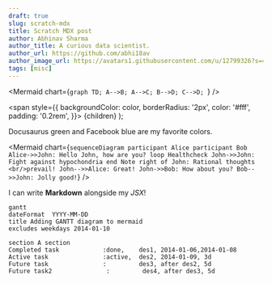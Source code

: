 ```yaml
---
draft: true
slug: scratch-mdx
title: Scratch MDX post
author: Abhinav Sharma
author_title: A curious data scientist.
author_url: https://github.com/abhi18av
author_image_url: https://avatars1.githubusercontent.com/u/12799326?s=460&v=4
tags: [misc]
---
```



<Mermaid chart={`graph TD;
    A-->B;
    A-->C;
    B-->D;
    C-->D;
`} />

  <span
    style={{
      backgroundColor: color,
      borderRadius: '2px',
      color: '#fff',
      padding: '0.2rem',
    }}>
    {children}
  </span>
);

<Highlight color="#25c2a0">Docusaurus green</Highlight> and <Highlight color="#1877F2">Facebook blue</Highlight> are my favorite colors.



<Mermaid chart={`sequenceDiagram
    participant Alice
    participant Bob
    Alice->>John: Hello John, how are you?
    loop Healthcheck
        John->>John: Fight against hypochondria
    end
    Note right of John: Rational thoughts <br/>prevail!
    John-->>Alice: Great!
    John->>Bob: How about you?
    Bob-->>John: Jolly good!`} />

I can write **Markdown** alongside my _JSX_!

```mermaid
gantt
dateFormat  YYYY-MM-DD
title Adding GANTT diagram to mermaid
excludes weekdays 2014-01-10

section A section
Completed task            :done,    des1, 2014-01-06,2014-01-08
Active task               :active,  des2, 2014-01-09, 3d
Future task               :         des3, after des2, 5d
Future task2               :         des4, after des3, 5d
```
